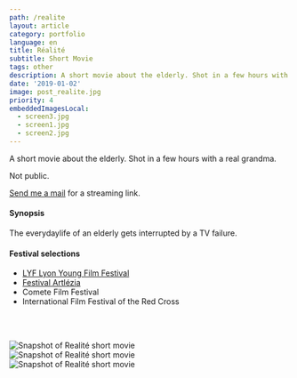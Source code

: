 ```yaml
---
path: /realite
layout: article
category: portfolio
language: en
title: Réalité
subtitle: Short Movie
tags: other
description: A short movie about the elderly. Shot in a few hours with a real grandma.
date: '2019-01-02'
image: post_realite.jpg
priority: 4
embeddedImagesLocal:
  - screen3.jpg
  - screen1.jpg
  - screen2.jpg
---
```


A short movie about the elderly. Shot in a few hours with a real grandma.

Not public.

[Send me a mail](mailto:contact@maximetouroute.com) for a streaming link.

#### Synopsis

The everydaylife of an elderly gets interrupted by a TV failure.

#### Festival selections

- [LYF Lyon Young Film Festival](//lyonyoungfilmfest.fr/)
- [Festival Artlézia](//www.facebook.com/events/280133379336372/)
- Comete Film Festival
- International Film Festival of the Red Cross

<br />
<br />

![Snapshot of Realité short movie](screen3.jpg)  
![Snapshot of Realité short movie](screen1.jpg)  
![Snapshot of Realité short movie](screen2.jpg)
